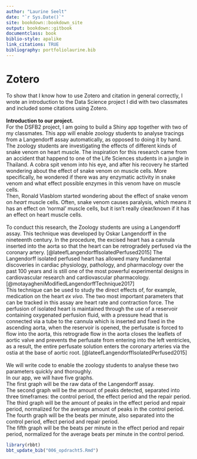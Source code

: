 ```yaml
---
author: "Laurine Seelt"
date: "`r Sys.Date()`"
site: bookdown::bookdown_site
output: bookdown::gitbook
documentclass: book
biblio-style: apalike
link_citations: TRUE
bibliography: portfoliolaurine.bib
---
```


# Zotero

To show that I know how to use Zotero and citation in general correctly,
I wrote an introduction to the Data Science project I did with two
classmates and included some citations using Zotero.
<br>
<br>
__Introduction to our project.__ <br> 
For the DSFB2 project, I am going to build a Shiny app together with two of my classmates. This app will enable zoology students to analyse tracings from a Langendorff assay automatically, as opposed to doing it by hand. <br> The zoology students are investigating the effects of different kinds of snake venom on heart muscle. The inspiration for this research came from an accident that happend to one of the Life Sciences students in a jungle in Thailand. A cobra spit venom into his eye, and after his recovery he started wondering about the effect of snake venom on muscle cells. More specifically, he wondered if there was any enzymatic activity in snake venom and what effect possible enzymes in this venom have on muscle cells. 
<br> 
Then, Ronald Vlasblom started wondering about the effect of snake venom on _heart_ muscle cells. Often, snake venom causes paralysis, which means it has an effect on 'normal' muscle cells, but it isn't really clear/known if it has an effect on heart muscle cells.
<br> 
<br> 
To conduct this research, the Zoology students are using a Langendorff assay. This technique was developed by Oskar Langendorff in the nineteenth century. In the procedure, the excised heart has a cannula inserted into the aorta so that the heart can be retrogradely perfused via the coronary artery. [@lateefLangendorffIsolatedPerfused2015] The Langendorff isolated perfused heart has allowed many fundamental discoveries in cardiac physiology, pathology, and pharmacology over the past 100 years and is still one of the most powerful experimental designs in cardiovascular research and cardiovascular pharmacology. [@motayagheniModifiedLangendorffTechnique2017] 
<br> 
This technique can be used to study the direct effects of, for example, medication on the
heart _ex vivo_. The two most important parameters that can be tracked in this assay are heart rate and contraction force.
The perfusion of isolated heart is maintained through the use of a reservoir containing oxygenated perfusion fluid, with a pressure head that is connected via a tube to the cannula which is inserted and fixed in the ascending aorta, when the reservoir is opened, the perfusate is forced to flow into the aorta, this retrograde flow in the aorta closes
the leaflets of aortic valve and prevents the perfusate from entering into the left ventricles, as a result, the entire perfusate solution enters the coronary arteries via the ostia at the base of aortic root. [@lateefLangendorffIsolatedPerfused2015]
<br>
<br>
We will write code to enable the zoology students to analyse these two parameters quickly and thoroughly.
<br>
In our app, we will have five graphs. <br>
The first graph will be the raw data of the Langendorff assay. <br>
The second graph will be the amount of peaks detected, separated into three timeframes: the control period, the effect period and the repair period. <br>
The third graph will be the amount of peaks in the effect period and repair period, normalized for the average amount of peaks in the control period. <br>
The fourth graph will be the beats per minute, also separated into the control period, effect period and repair period. <br>
The fifth graph will be the beats per minute in the effect period and repair period, normalized for the average beats per minute in the control period. <br>

```r
library(rbbt)
bbt_update_bib("006_opdracht5.Rmd")
```
